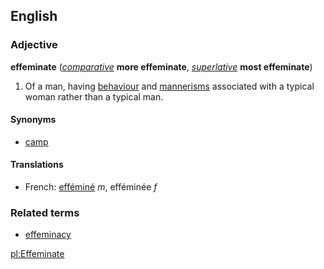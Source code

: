 ==English==
===Adjective===
'''effeminate''' (''[[comparative]]'' '''more effeminate''', ''[[superlative]]'' '''most effeminate''')

#Of a man, having [[behaviour]] and [[mannerism]]s associated with a typical woman rather than a typical man.

====Synonyms====
*[[camp]]

====Translations====
*French: [[efféminé]] ''m'', efféminée ''f''

===Related terms===
*[[effeminacy]]

[[pl:Effeminate]]
